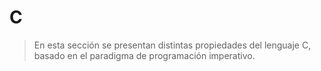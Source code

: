 # C 

> En esta sección se presentan distintas propiedades del lenguaje C, basado en el paradigma de programación imperativo.